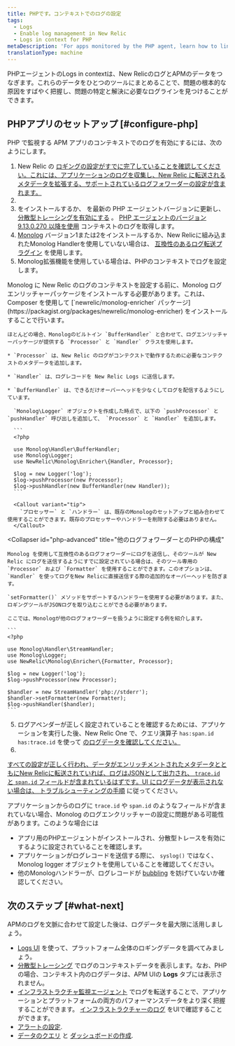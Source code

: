 ```yaml
---
title: PHPです。コンテキストでのログの設定
tags:
  - Logs
  - Enable log management in New Relic
  - Logs in context for PHP
metaDescription: 'For apps monitored by the PHP agent, learn how to link log data with related data across the rest of the New Relic platform.'
translationType: machine
---
```


PHPエージェントのLogs in contextは、New RelicのログとAPMのデータをつなぎます。これらのデータをひとつのツールにまとめることで、問題の根本的な原因をすばやく把握し、問題の特定と解決に必要なログラインを見つけることができます。

## PHPアプリのセットアップ [#configure-php]

PHP で監視する APM アプリのコンテキストでのログを有効にするには、次のようにします。

1. New Relic の [ロギングの設定がすでに完了していることを確認してください。これには、アプリケーションのログを収集し、New Relic に転送されるメタデータを拡張する、サポートされているログフォワーダーの設定が含まれます。](/docs/logs/enable-log-management-new-relic/enable-log-monitoring-new-relic/enable-log-management-new-relic/)
2. [](/docs/logs/enable-log-management-new-relic/enable-log-monitoring-new-relic/enable-log-management-new-relic/)
3. [](/docs/logs/enable-log-management-new-relic/enable-log-monitoring-new-relic/enable-log-management-new-relic/)[](/docs/agents/php-agent/installation/php-agent-installation-overview/)をインストールするか、 [](/docs/agents/php-agent/installation/update-php-agent/)を最新の PHP エージェントバージョンに更新し、 [分散型トレーシングを有効にする](/docs/distributed-tracing/enable-configure/quick-start/) 。 [PHP エージェントのバージョン 9.13.0.270 以降を使用](/docs/release-notes/agent-release-notes/php-release-notes/) コンテキストのログを取得します。
4. [Monolog](https://github.com/Seldaek/monolog) バージョン1または2をインストールするか、New Relicに組み込まれたMonolog Handlerを使用していない場合は、 [互換性のあるログ転送プラグイン](/docs/logs/enable-log-management-new-relic/enable-log-monitoring-new-relic/enable-log-management-new-relic/#log-forwarding) を使用します。
5. Monolog拡張機能を使用している場合は、PHPのコンテキストでログを設定します。

<CollapserGroup>
  <Collapser
    id="php-monolog"
    title="MonologでのPHP設定"
  >
    Monolog に New Relic のログのコンテキストを設定する前に、Monolog ログエンリッチャーパッケージをインストールする必要があります。これは、Composer を使用して [`newrelic/monolog-enricher` パッケージ](https://packagist.org/packages/newrelic/monolog-enricher) をインストールすることで行います。

    ほとんどの場合、Monologのビルトイン `BufferHandler` と合わせて、ログエンリッチャーパッケージが提供する `Processor` と `Handler` クラスを使用します。

    * `Processor` は、New Relic のログがコンテクストで動作するために必要なコンテクストのメタデータを追加します。

    * `Handler` は、ログレコードを New Relic Logs に送信します。

    * `BufferHandler` は、できるだけオーバーヘッドを少なくしてログを配信するようにしています。

      `Monolog\Logger` オブジェクトを作成した時点で、以下の `pushProcessor` と `pushHandler` 呼び出しを追加して、 `Processor` と `Handler` を追加します。

      ```
      <?php

      use Monolog\Handler\BufferHandler;
      use Monolog\Logger;
      use NewRelic\Monolog\Enricher\{Handler, Processor};

      $log = new Logger('log');
      $log->pushProcessor(new Processor);
      $log->pushHandler(new BufferHandler(new Handler));
      ```

      <Callout variant="tip">
        `プロセッサー` と `ハンドラー` は、既存のMonologのセットアップと組み合わせて使用することができます。既存のプロセッサーやハンドラーを削除する必要はありません。
      </Callout>
  </Collapser>

  <Collapser
    id="php-advanced"
    title="他のログフォワーダーとのPHPの構成"
  >
    Monolog を使用して互換性のあるログフォワーダーにログを送信し、そのツールが New Relic にログを送信するようにすでに設定されている場合は、そのツール専用の `Processor` および `Formatter` を使用することができます。このオプションは、 `Handler` を使ってログをNew Relicに直接送信する際の追加的なオーバーヘッドを防ぎます。

    `setFormatter()` メソッドをサポートするハンドラーを使用する必要があります。また、ロギングツールがJSONログを取り込むことができる必要があります。

    ここでは、Monologが他のログフォワーダーを扱うように設定する例を紹介します。

    ```
    <?php

    use Monolog\Handler\StreamHandler;
    use Monolog\Logger;
    use NewRelic\Monolog\Enricher\{Formatter, Processor};

    $log = new Logger('log');
    $log->pushProcessor(new Processor);

    $handler = new StreamHandler('php://stderr');
    $handler->setFormatter(new Formatter);
    $log->pushHandler($handler);
    ```
  </Collapser>
</CollapserGroup>

5. ログアペンダーが正しく設定されていることを確認するためには、アプリケーションを実行した後、New Relic One で、クエリ演算子 `has:span.id has:trace.id` を使って [のログデータを確認してください。](/docs/logs/log-management/ui-data/use-logs-ui/)
6. [](/docs/logs/log-management/ui-data/use-logs-ui/)

[](/docs/logs/log-management/ui-data/use-logs-ui/)

[すべての設定が正しく行われ、データがエンリッチメントされたメタデータとともにNew Relicに転送されていれば、ログはJSONとして出力され、 `trace.id` と `span.id` フィールドが含まれているはずです。UI にログデータが表示されない場合は、 ](/docs/logs/log-management/ui-data/use-logs-ui/)[トラブルシューティングの手順](/docs/logs/log-management/troubleshooting/no-log-data-appears-ui/) に従ってください。

アプリケーションからのログに `trace.id` や `span.id` のようなフィールドが含まれていない場合、Monolog のログエンクリッチャーの設定に問題がある可能性があります。このような場合には

* アプリ用のPHPエージェントがインストールされ、分散型トレースを有効にするように設定されていることを確認します。
* アプリケーションがログレコードを送信する際に、 `syslog()` ではなく、Monolog logger オブジェクトを使用していることを確認してください。
* 他のMonologハンドラーが、ログレコードが [bubbling](https://github.com/Seldaek/monolog/blob/master/doc/01-usage.md#core-concepts) を妨げていないか確認してください。

## 次のステップ [#what-next]

APMのログを文脈に合わせて設定した後は、ログデータを最大限に活用しましょう。

* [Logs UI](/docs/logs/log-management/ui-data/use-logs-ui/) を使って、プラットフォーム全体のロギングデータを調べてみましょう。
* [分散型トレーシング](/docs/apm/distributed-tracing/ui-data/understand-use-distributed-tracing-data) でログのコンテキストデータを表示します。なお、PHPの場合、コンテキスト内のログデータは、APM UIの **Logs** タブには表示されません。
* [インフラストラクチャ監視エージェント](/docs/logs/enable-log-management-new-relic/enable-log-monitoring-new-relic/forward-your-logs-using-infrastructure-agent/) でログを転送することで、アプリケーションとプラットフォームの両方のパフォーマンスデータをより深く把握することができます。 [インフラストラクチャーのログ](/docs/logs/log-management/ui-data/use-logs-ui/#links) をUIで確認することができます。
* [アラートの設定](/docs/alerts-applied-intelligence/new-relic-alerts/alert-conditions/create-alert-conditions/).
* [データのクエリ](/docs/query-your-data/explore-query-data/get-started/introduction-querying-new-relic-data/) と [ダッシュボードの作成](/docs/query-your-data/explore-query-data/dashboards/introduction-dashboards/).
